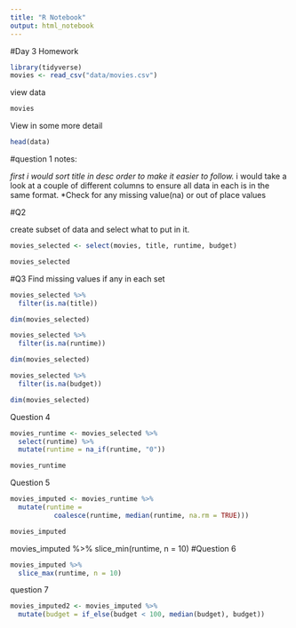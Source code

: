 ```yaml
---
title: "R Notebook"
output: html_notebook
---
```


#Day 3 Homework

```r
library(tidyverse)
movies <- read_csv("data/movies.csv")
```
view data 

```r
movies
```
View in some more detail 

```r
head(data)
```

#question 1 notes:

*first i would sort title in desc order to make it easier to follow.
*i would take a look at a couple of different columns to ensure all data in each is in the same format.
*Check for any missing value(na) or out of place values 


#Q2

create subset of data and select what to put in it.
```r
movies_selected <- select(movies, title, runtime, budget)

movies_selected
```

#Q3 Find missing values if any in each set

```r
movies_selected %>%
  filter(is.na(title))

dim(movies_selected)
```

```r
movies_selected %>%
  filter(is.na(runtime))

dim(movies_selected)
```


```r
movies_selected %>%
  filter(is.na(budget))

dim(movies_selected)
```

Question 4 

```r
movies_runtime <- movies_selected %>%
  select(runtime) %>% 
  mutate(runtime = na_if(runtime, "0"))

movies_runtime
```
Question 5 

```r
movies_imputed <- movies_runtime %>%
  mutate(runtime =
           coalesce(runtime, median(runtime, na.rm = TRUE)))

movies_imputed
```
 
 
movies_imputed %>% 
  slice_min(runtime, n = 10)
 #Question 6
 

```r
movies_imputed %>% 
  slice_max(runtime, n = 10)
```



 question 7 
 
```r
movies_imputed2 <- movies_imputed %>% 
  mutate(budget = if_else(budget < 100, median(budget), budget))

```
 

